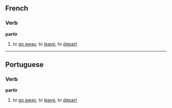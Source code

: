 ==French==
===Verb===
'''partir'''

# to [[go away]], to [[leave]], to [[depart]]

----
==Portuguese==
===Verb===
'''partir'''

# to [[go away]], to [[leave]], to [[depart]]